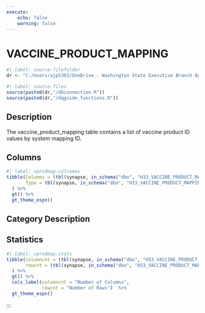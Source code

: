 ```yaml
---
execute:
    echo: false
    warning: false
---
```


# VACCINE_PRODUCT_MAPPING {.unnumbered}

```r
#| label: source-filefolder
dr <- "C:/Users/ajp5303/OneDrive - Washington State Executive Branch Agencies/source_scripts"
```

```r
#| label: source-files
source(paste0(dr,"/dbconnection.R"))
source(paste0(dr,"/dqguide_functions.R"))
```

## Description

The vaccine_product_mapping table contains a list of vaccine product ID values by system mapping ID. 

## Columns

```r
#| label: vprodmap-colnames
tibble(Columns = (tbl(synapse, in_schema("dbo", "H33_VACCINE_PRODUCT_MAPPING")) %>% colnames()),
       Type = tbl(synapse, in_schema("dbo", "H33_VACCINE_PRODUCT_MAPPING")) %>% head(1) %>% as_tibble() %>% sapply(class)
  ) %>%
  gt() %>%
  gt_theme_espn()
```

## Category Description

## Statistics

```r
#| label: vprodmap-stats
tibble(columncnt = (tbl(synapse, in_schema("dbo", "H33_VACCINE_PRODUCT_MAPPING")) %>% ncol()),
       rowcnt = (tbl(synapse, in_schema("dbo", "H33_VACCINE_PRODUCT_MAPPING"))) %>% nrow2()
  ) %>%
  gt() %>%
  cols_label(columncnt = "Number of Columns",
             rowcnt = "Number of Rows")  %>%
  gt_theme_espn()
```
:::
